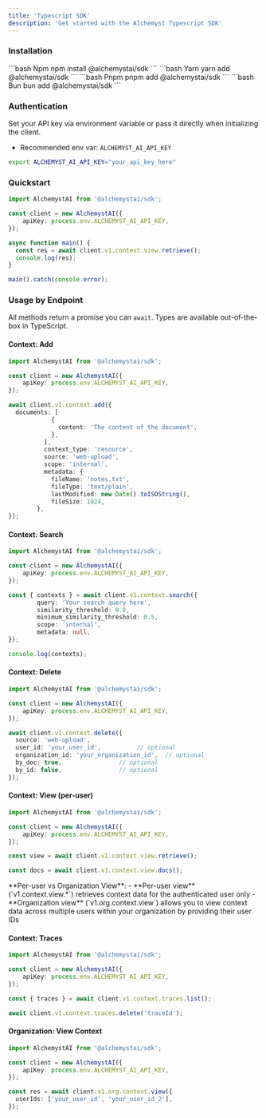 ```yaml
---
title: 'Typescript SDK'
description: 'Get started with the Alchemyst Typescript SDK'
---
```

### Installation


<CodeGroup>
```bash Npm
  npm install @alchemystai/sdk
```
```bash Yarn
  yarn add @alchemystai/sdk
```
```bash Pnpm
  pnpm add @alchemystai/sdk
```
```bash Bun
  bun add @alchemystai/sdk
```
</CodeGroup>

### Authentication

Set your API key via environment variable or pass it directly when initializing the client.

- Recommended env var: `ALCHEMYST_AI_API_KEY`

```bash
export ALCHEMYST_AI_API_KEY="your_api_key_here"
```

### Quickstart

```ts
import AlchemystAI from '@alchemystai/sdk';

const client = new AlchemystAI({
    apiKey: process.env.ALCHEMYST_AI_API_KEY,
});

async function main() {
  const res = await client.v1.context.view.retrieve();
  console.log(res);
}

main().catch(console.error);
```

### Usage by Endpoint

All methods return a promise you can `await`. Types are available out-of-the-box in TypeScript.

#### Context: Add

```ts
import AlchemystAI from '@alchemystai/sdk';

const client = new AlchemystAI({
    apiKey: process.env.ALCHEMYST_AI_API_KEY,
});

await client.v1.context.add({
  documents: [
            {
              content: 'The content of the document',
            },
          ],
          context_type: 'resource',
          source: 'web-upload',
          scope: 'internal',
          metadata: {
            fileName: 'notes.txt',
            fileType: 'text/plain',
            lastModified: new Date().toISOString(),
            fileSize: 1024,
        },
});
```

#### Context: Search

```ts
import AlchemystAI from '@alchemystai/sdk';

const client = new AlchemystAI({
    apiKey: process.env.ALCHEMYST_AI_API_KEY,
});

const { contexts } = await client.v1.context.search({
        query: 'Your search query here',
        similarity_threshold: 0.8,
        minimum_similarity_threshold: 0.5,
        scope: 'internal',
        metadata: null,
});

console.log(contexts);
```

#### Context: Delete

```ts
import AlchemystAI from '@alchemystai/sdk';

const client = new AlchemystAI({
    apiKey: process.env.ALCHEMYST_AI_API_KEY,
});

await client.v1.context.delete({
  source: 'web-upload',
  user_id: 'your_user_id',          // optional
  organization_id: 'your_organization_id',  // optional
  by_doc: true,                // optional
  by_id: false,                // optional
});
```

#### Context: View (per-user)

```ts
import AlchemystAI from '@alchemystai/sdk';

const client = new AlchemystAI({
    apiKey: process.env.ALCHEMYST_AI_API_KEY,
});

const view = await client.v1.context.view.retrieve();

const docs = await client.v1.context.view.docs();
```

<Note>
  **Per-user vs Organization View**: 
  - **Per-user view** (`v1.context.view.*`) retrieves context data for the authenticated user only
  - **Organization view** (`v1.org.context.view`) allows you to view context data across multiple users within your organization by providing their user IDs
</Note>

#### Context: Traces

```ts
import AlchemystAI from '@alchemystai/sdk';

const client = new AlchemystAI({
    apiKey: process.env.ALCHEMYST_AI_API_KEY,
});

const { traces } = await client.v1.context.traces.list();

await client.v1.context.traces.delete('traceId');
```

#### Organization: View Context

```ts
import AlchemystAI from '@alchemystai/sdk';

const client = new AlchemystAI({
    apiKey: process.env.ALCHEMYST_AI_API_KEY,
});

const res = await client.v1.org.context.view({
  userIds: ['your_user_id', 'your_user_id_2'],
});
```
